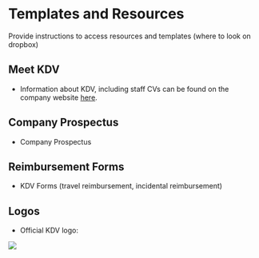 # Templates and Resources

Provide instructions to access resources and templates (where to look on dropbox)

## Meet KDV

-   Information about KDV, including staff CVs can be found on the company website [here](https://www.kdv-decisions.com/about.html).

## Company Prospectus

-   Company Prospectus

## Reimbursement Forms

-   KDV Forms (travel reimbursement, incidental reimbursement)

## Logos

-   Official KDV logo:

![](images/KDVLogo.png){fig-alt="Official KDV logo"}
